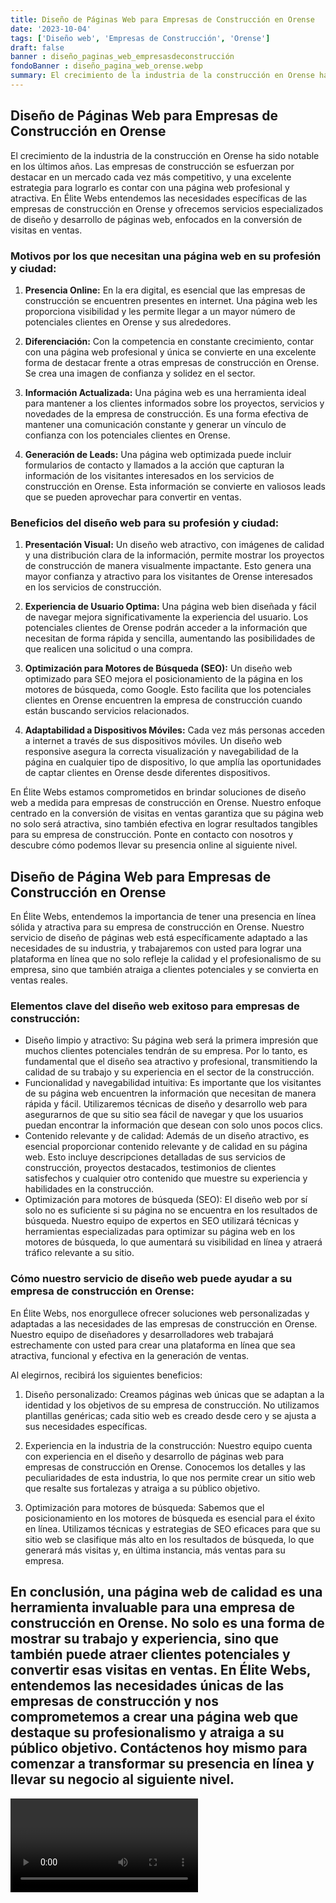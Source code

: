 ```yaml
---
title: Diseño de Páginas Web para Empresas de Construcción en Orense
date: '2023-10-04'
tags: ['Diseño web', 'Empresas de Construcción', 'Orense']
draft: false
banner : diseño_paginas_web_empresasdeconstrucción
fondoBanner : diseño_pagina_web_orense.webp
summary: El crecimiento de la industria de la construcción en Orense ha sido notable en los últimos años. Las empresas de construcción se esfuerzan por destacar en un mercado cada vez más competitivo, y una excelente estrategia para lograrlo es contar con una página web profesional y atractiva. En Élite Webs entendemos las necesidades específicas de las empresas de construcción en Orense y ofrecemos servicios especializados de diseño y desarrollo de páginas web, enfocados en la conversión de visitas en ventas.
---
```


## Diseño de Páginas Web para Empresas de Construcción en Orense

El crecimiento de la industria de la construcción en Orense ha sido notable en los últimos años. Las empresas de construcción se esfuerzan por destacar en un mercado cada vez más competitivo, y una excelente estrategia para lograrlo es contar con una página web profesional y atractiva. En Élite Webs entendemos las necesidades específicas de las empresas de construcción en Orense y ofrecemos servicios especializados de diseño y desarrollo de páginas web, enfocados en la conversión de visitas en ventas.

### Motivos por los que necesitan una página web en su profesión y ciudad:

1. **Presencia Online:** En la era digital, es esencial que las empresas de construcción se encuentren presentes en internet. Una página web les proporciona visibilidad y les permite llegar a un mayor número de potenciales clientes en Orense y sus alrededores.

2. **Diferenciación:** Con la competencia en constante crecimiento, contar con una página web profesional y única se convierte en una excelente forma de destacar frente a otras empresas de construcción en Orense. Se crea una imagen de confianza y solidez en el sector.

3. **Información Actualizada:** Una página web es una herramienta ideal para mantener a los clientes informados sobre los proyectos, servicios y novedades de la empresa de construcción. Es una forma efectiva de mantener una comunicación constante y generar un vínculo de confianza con los potenciales clientes en Orense.

4. **Generación de Leads:** Una página web optimizada puede incluir formularios de contacto y llamados a la acción que capturan la información de los visitantes interesados en los servicios de construcción en Orense. Esta información se convierte en valiosos leads que se pueden aprovechar para convertir en ventas.

### Beneficios del diseño web para su profesión y ciudad:

1. **Presentación Visual:** Un diseño web atractivo, con imágenes de calidad y una distribución clara de la información, permite mostrar los proyectos de construcción de manera visualmente impactante. Esto genera una mayor confianza y atractivo para los visitantes de Orense interesados en los servicios de construcción.

2. **Experiencia de Usuario Optima:** Una página web bien diseñada y fácil de navegar mejora significativamente la experiencia del usuario. Los potenciales clientes de Orense podrán acceder a la información que necesitan de forma rápida y sencilla, aumentando las posibilidades de que realicen una solicitud o una compra.

3. **Optimización para Motores de Búsqueda (SEO):** Un diseño web optimizado para SEO mejora el posicionamiento de la página en los motores de búsqueda, como Google. Esto facilita que los potenciales clientes en Orense encuentren la empresa de construcción cuando están buscando servicios relacionados.

4. **Adaptabilidad a Dispositivos Móviles:** Cada vez más personas acceden a internet a través de sus dispositivos móviles. Un diseño web responsive asegura la correcta visualización y navegabilidad de la página en cualquier tipo de dispositivo, lo que amplía las oportunidades de captar clientes en Orense desde diferentes dispositivos.

En Élite Webs estamos comprometidos en brindar soluciones de diseño web a medida para empresas de construcción en Orense. Nuestro enfoque centrado en la conversión de visitas en ventas garantiza que su página web no solo será atractiva, sino también efectiva en lograr resultados tangibles para su empresa de construcción. Ponte en contacto con nosotros y descubre cómo podemos llevar su presencia online al siguiente nivel.

<GifSeo />

<Cta />

## Diseño de Página Web para Empresas de Construcción en Orense

En Élite Webs, entendemos la importancia de tener una presencia en línea sólida y atractiva para su empresa de construcción en Orense. Nuestro servicio de diseño de páginas web está específicamente adaptado a las necesidades de su industria, y trabajaremos con usted para lograr una plataforma en línea que no solo refleje la calidad y el profesionalismo de su empresa, sino que también atraiga a clientes potenciales y se convierta en ventas reales.

### Elementos clave del diseño web exitoso para empresas de construcción:

- Diseño limpio y atractivo: Su página web será la primera impresión que muchos clientes potenciales tendrán de su empresa. Por lo tanto, es fundamental que el diseño sea atractivo y profesional, transmitiendo la calidad de su trabajo y su experiencia en el sector de la construcción.
- Funcionalidad y navegabilidad intuitiva: Es importante que los visitantes de su página web encuentren la información que necesitan de manera rápida y fácil. Utilizaremos técnicas de diseño y desarrollo web para asegurarnos de que su sitio sea fácil de navegar y que los usuarios puedan encontrar la información que desean con solo unos pocos clics.
- Contenido relevante y de calidad: Además de un diseño atractivo, es esencial proporcionar contenido relevante y de calidad en su página web. Esto incluye descripciones detalladas de sus servicios de construcción, proyectos destacados, testimonios de clientes satisfechos y cualquier otro contenido que muestre su experiencia y habilidades en la construcción.
- Optimización para motores de búsqueda (SEO): El diseño web por sí solo no es suficiente si su página no se encuentra en los resultados de búsqueda. Nuestro equipo de expertos en SEO utilizará técnicas y herramientas especializadas para optimizar su página web en los motores de búsqueda, lo que aumentará su visibilidad en línea y atraerá tráfico relevante a su sitio.

### Cómo nuestro servicio de diseño web puede ayudar a su empresa de construcción en Orense:

En Élite Webs, nos enorgullece ofrecer soluciones web personalizadas y adaptadas a las necesidades de las empresas de construcción en Orense. Nuestro equipo de diseñadores y desarrolladores web trabajará estrechamente con usted para crear una plataforma en línea que sea atractiva, funcional y efectiva en la generación de ventas.

Al elegirnos, recibirá los siguientes beneficios:

1. Diseño personalizado: Creamos páginas web únicas que se adaptan a la identidad y los objetivos de su empresa de construcción. No utilizamos plantillas genéricas; cada sitio web es creado desde cero y se ajusta a sus necesidades específicas.

2. Experiencia en la industria de la construcción: Nuestro equipo cuenta con experiencia en el diseño y desarrollo de páginas web para empresas de construcción en Orense. Conocemos los detalles y las peculiaridades de esta industria, lo que nos permite crear un sitio web que resalte sus fortalezas y atraiga a su público objetivo.

3. Optimización para motores de búsqueda: Sabemos que el posicionamiento en los motores de búsqueda es esencial para el éxito en línea. Utilizamos técnicas y estrategias de SEO eficaces para que su sitio web se clasifique más alto en los resultados de búsqueda, lo que generará más visitas y, en última instancia, más ventas para su empresa.

## En conclusión, una página web de calidad es una herramienta invaluable para una empresa de construcción en Orense. No solo es una forma de mostrar su trabajo y experiencia, sino que también puede atraer clientes potenciales y convertir esas visitas en ventas. En Élite Webs, entendemos las necesidades únicas de las empresas de construcción y nos comprometemos a crear una página web que destaque su profesionalismo y atraiga a su público objetivo. Contáctenos hoy mismo para comenzar a transformar su presencia en línea y llevar su negocio al siguiente nivel.

<Video />

<CtaBot job='Empresas de Construcción' city='Orense'/>

<Gmaps query='Orense+españa+maps' />